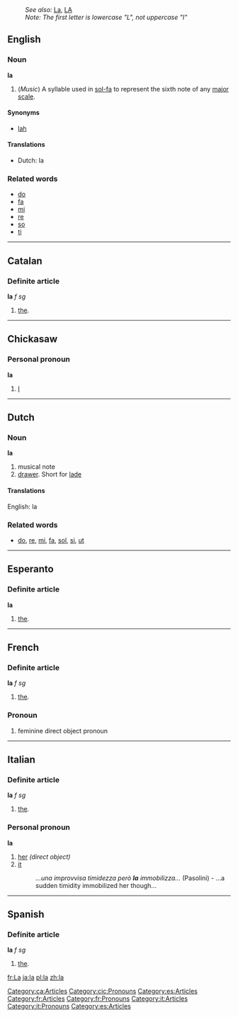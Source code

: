 :''See also:'' [[La]], [[LA]]
:''Note: The first letter is lowercase "L", not uppercase "I"''
==English==
===Noun===
'''la'''
#(''Music'') A syllable used in [[sol-fa]] to represent the sixth note of any [[major scale]].

====Synonyms====
*[[lah]]

====Translations====
*Dutch: la

===Related words===
*[[do]]
*[[fa]]
*[[mi]]
*[[re]]
*[[so]]
*[[ti]]

----

==Catalan==
===Definite article===
'''la''' ''f sg''

#[[the]].
[[Category:ca:Articles]]
----
==Chickasaw==
===Personal pronoun===
'''la'''
# [[I]]
[[Category:cic:Pronouns]]
----
==Dutch==
===Noun===
'''la'''
#musical note
#[[drawer]]. Short for [[lade]]

====Translations====
English: la

===Related words===
*[[do]], [[re]], [[mi]], [[fa]], [[sol]], [[si]], [[ut]]

----

==Esperanto==
===Definite article===
'''la'''

#[[the]].
[[Category:es:Articles]]
----

==French==
===Definite article===
'''la''' ''f sg''
[[Category:fr:Articles]]
#[[the]].

===Pronoun===
#feminine direct object pronoun
[[Category:fr:Pronouns]]
----

==Italian==
===Definite article===
'''la''' ''f sg''

#[[the]].

===Personal pronoun===
'''la'''
# [[her]] ''(direct object)''
# [[it]] {{f}}
#: ''...una improvvisa timidezza però '''la''' immobilizza...'' (Pasolini) - ...a sudden timidity immobilized her though...

[[Category:it:Articles]]
[[Category:it:Pronouns]]
----

==Spanish==
===Definite article===
'''la''' ''f sg''

#[[the]].
[[Category:es:Articles]]

[[fr:La]] [[ja:la]]
[[pl:la]] [[zh:la]]